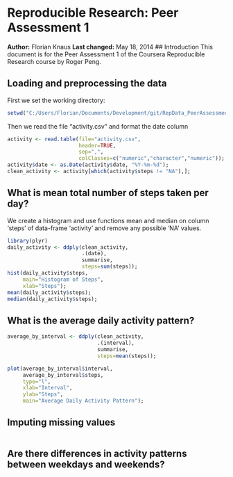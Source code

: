 # Reproducible Research: Peer Assessment 1
**Author:** Florian Knaus
**Last changed:** May 18, 2014
## Introduction
This document is for the Peer Assessment 1 of the Coursera Reproducible Research course by Roger Peng.


## Loading and preprocessing the data
First we set the working directory:
```r
setwd("C:/Users/Florian/Documents/Development/git/RepData_PeerAssessment1");
```
Then we read the file "activity.csv" and format the date column
```r
activity <- read.table(file="activity.csv", 
                       header=TRUE,
                       sep=",",
                       colClasses=c("numeric","character","numeric"));
activity$date <- as.Date(activity$date, "%Y-%m-%d");
clean_activity <- activity[which(activity$steps != "NA"),];
```


## What is mean total number of steps taken per day?
We create a histogram and use functions mean and median on column 'steps' of data-frame 'activity' and remove any possible 'NA' values.
```r
library(plyr)
daily_activity <- ddply(clean_activity, 
                        .(date), 
                        summarise, 
                        steps=sum(steps));
hist(daily_activity$steps,
     main="Histogram of Steps", 
     xlab="Steps");
mean(daily_activity$steps);
median(daily_activity$steps);
```


## What is the average daily activity pattern?

```r
average_by_interval <- ddply(clean_activity, 
                             .(interval), 
                             summarise, 
                             steps=mean(steps));

plot(average_by_interval$interval, 
     average_by_interval$steps, 
     type="l",
     xlab="Interval",
     ylab="Steps",
     main="Average Daily Activity Pattern");
```



## Imputing missing values
```r

```



## Are there differences in activity patterns between weekdays and weekends?
```r

```

